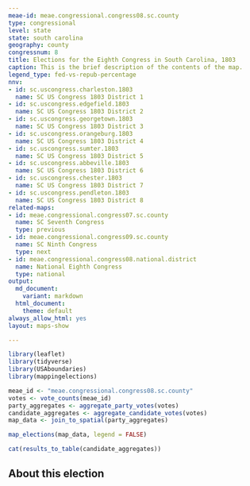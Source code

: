 ```yaml
---
meae-id: meae.congressional.congress08.sc.county
type: congressional
level: state
state: south carolina
geography: county
congressnum: 8
title: Elections for the Eighth Congress in South Carolina, 1803
caption: This is the brief description of the contents of the map.
legend_type: fed-vs-repub-percentage
nnv:
- id: sc.uscongress.charleston.1803
  name: SC US Congress 1803 District 1
- id: sc.uscongress.edgefield.1803
  name: SC US Congress 1803 District 2
- id: sc.uscongress.georgetown.1803
  name: SC US Congress 1803 District 3
- id: sc.uscongress.orangeburg.1803
  name: SC US Congress 1803 District 4
- id: sc.uscongress.sumter.1803
  name: SC US Congress 1803 District 5
- id: sc.uscongress.abbeville.1803
  name: SC US Congress 1803 District 6
- id: sc.uscongress.chester.1803
  name: SC US Congress 1803 District 7
- id: sc.uscongress.pendleton.1803
  name: SC US Congress 1803 District 8
related-maps:
- id: meae.congressional.congress07.sc.county
  name: SC Seventh Congress
  type: previous
- id: meae.congressional.congress09.sc.county
  name: SC Ninth Congress
  type: next
- id: meae.congressional.congress08.national.district
  name: National Eighth Congress
  type: national
output:
  md_document:
    variant: markdown
  html_document:
    theme: default
always_allow_html: yes
layout: maps-show

---
```


```r
library(leaflet)
library(tidyverse)
library(USAboundaries)
library(mappingelections)

meae_id <- "meae.congressional.congress08.sc.county"
votes <- vote_counts(meae_id)
party_aggregates <- aggregate_party_votes(votes)
candidate_aggregates <- aggregate_candidate_votes(votes)
map_data <- join_to_spatial(party_aggregates)
```

<div class="map">

```r
map_elections(map_data, legend = FALSE)
```

</div>

<div class="results-table">

```r
cat(results_to_table(candidate_aggregates))
```

</div>

## About this election

